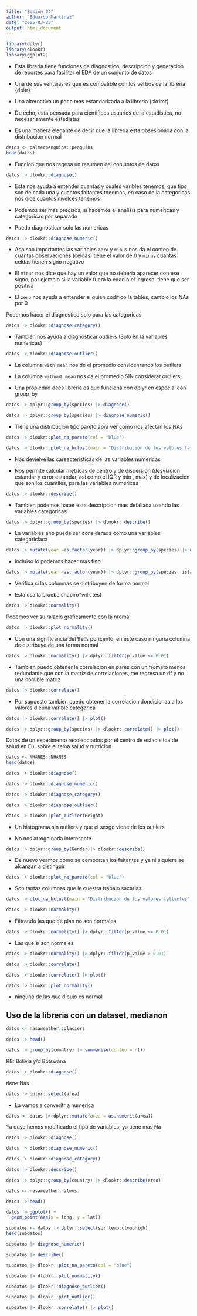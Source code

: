 ```yaml
---
title: "Sesión 04"
author: "Eduardo Martínez"
date: "2025-03-25"
output: html_document
---
```


```r
library(dplyr)
library(dlookr)
library(ggplot2)
```


+ Esta libreria tiene funciones de diagnostico, descripcion y generacion de reportes para facilitar el EDA de un conjunto de datos

+ Una de sus ventajas es que es compatible con los verbos de la libreria {dpltr}

+ Una alternativa un poco mas estandarizada a la libreria {skrimr}

+ De echo, esta pensada para cientificos usuarios de la estadistica, no necesariamente estadistas

+ Es una manera elegante de decir que la libreria esta obsesionada con la distribucion normal 


```r
datos <- palmerpenguins::penguins
head(datos)
```

+ Funcion que nos regesa un resumen del conjuntos de datos


```r
datos |> dlookr::diagnose()
```

+ Esta nos ayuda a entender cuantas y cuales varibles tenemos, que tipo son de cada una y cuantos faltantes tneemos, en caso de la categoricas nos dice cuantos nivelces tenemos


+ Podemos ser mas precisos, si hacemos el analisis para numericas y categoricas por separado




+ Puedo diagnosticar solo las numericas



```r
datos |> dlookr::diagnose_numeric()
```

+ Aca son importantes las variables `zero` y `minus` nos da el conteo de cuantas observaciones (celdas) tiene el valor de 0 y `minus` cuantas celdas tienen signo negativo 

+ El `minus` nos dice que hay un valor que no deberia aparecer con ese signo, por ejemplo si la variable fuera la edad o el ingreso, tiene que ser positiva

+ El `zero` nos ayuda a entender si quien codifico la tables, cambio los NAs por 0



 Podemos hacer el diagnostico solo para las categoricas

```r
datos |> dlookr::diagnose_category()
```


+ Tambien nos ayuda a diagnosticar outliers (Solo en la variables numericas)

```r
datos |> dlookr::diagnose_outlier()
```
+ La columna `with_mean` nos de el promedio considenrando los outliers

+ La columna `without_mean` nos da el promedio SIN considerar outliers

+ Una propiedad dees libreria es que funciona con dplyr en especial con group_by


```r
datos |> dplyr::group_by(species) |> diagnose()
```


```r
datos |> dplyr::group_by(species) |> diagnose_numeric() 
```



+ Tiene una distribucion tipó pareto apra ver como nos afectan los NAs


```r
datos |> dlookr::plot_na_pareto(col = "blue")
```

```r
datos |> dlookr::plot_na_hclust(main = "Distribución de los valores faltantes")
```


+ Nos devielve las careacteristicas de las variables numericas

+ Nos permite calcular metricas de centro y de dispersion  (desviacion estandar y error estandar, asi como el IQR y min , max) y de localizacion que son los cuantiles, para las variables numericas



```r
datos |> dlookr::describe()
```

+ Tambien podemos hacer esta descripcion mas detallada usando las variables categoricas

```r
datos |> dplyr::group_by(species) |> dlookr::describe() 
```

+ La variables año puede ser considerada como una variables categoriciaca 

```r
datos |> mutate(year =as.factor(year)) |> dplyr::group_by(species) |> dlookr::describe() 
```

+ incluiso lo podemos hacer mas fino 
```r
datos |> mutate(year =as.factor(year)) |> dplyr::group_by(species, island) |> dlookr::describe() 
```

+ Verifica si las columnas se distribuyen de forma normal 

+ Esta usa la prueba shapiro*wilk test 

```r
datos |> dlookr::normality()
```

Podemos ver su ralacio graficamente con la nromal 
```r
datos |> dlookr::plot_normality()
```

+ Con una significancia del 99% poricento, en este caso ninguna columna de distribuye de una forma normal 

```r
datos |> dlookr::normality() |> dplyr::filter(p_value <= 0.01)
```

+ Tambien puedo obtener la correlacion en pares con un fromato menos redundante que con la matriz de correlaciones, me regresa un df y no una horrible matriz 


```r
datos |> dlookr::correlate()
```


+ Por supuesto tambien puedo obtener la correlacion dondicionaa a los valores d euna varible categorica

```r
datos |> dlookr::correlate() |> plot()
```
```r
datos |> dplyr::group_by(species) |> dlookr::correlate() |> plot()
```



Datos de un experimento recolecctados por el centro de estadisitca de salud en Eu, sobre el tema salud y nutricion 

```r
datos <- NHANES::NHANES
head(datos)
```

```r
datos |> dlookr::diagnose()
```

```r
datos |> dlookr::diagnose_numeric()
```

```r
datos |> dlookr::diagnose_category()
```

```r
datos |> dlookr::diagnose_outlier()
```

```r
datos |> dlookr::plot_outlier(Height) 
```

+ Un histograma sin outliers y que el sesgo viene de los outliers 


+ No nos arrogo nada interesante

```r
datos |> dplyr::group_by(Gender)|> dlookr::describe()
```
  
+ De nuevo veamos como se comportan los faltantes y ya ni siquiera se alcanzan a distinguir 

```r
datos |> dlookr::plot_na_pareto(col = "blue")
```
+ Son tantas columnas que le cuestra trabajo sacarlas

```r
datos |> plot_na_hclust(main = "Distribución de los valores faltantes")
```



```r
datos |> dlookr::normality()
```

+ Filtrando las que de plan no son normales 

```r
datos |> dlookr::normality() |> dplyr::filter(p_value <= 0.01)
```

+ Las que si son normales 
```r
datos |> dlookr::normality() |> dplyr::filter(p_value > 0.01)
```

```r
datos |> dlookr::correlate()
```

```r
datos |> dlookr::correlate() |> plot()
```

```r
datos |> dlookr::plot_normality()
```
+ ninguna de las que dibujo es normal 



## Uso de la libreria con un dataset, medianon 


```r
datos <- nasaweather::glaciers

datos |> head()
```


```r
datos |> group_by(country) |> summarise(conteo = n())
```
RB: Bolivia y/o Botswana

```r
datos |> dlookr::diagnose()
```

tiene Nas

```r
datos |> dplyr::select(area)
```

+ La vamos a converitr a numerica

```r
datos <- datos |> dplyr::mutate(area = as.numeric(area))
```

  Ya quye hemos modificado el tipo de variables, ya tiene mas Na
```r
datos |> dlookr::diagnose()
```


```r
datos |> dlookr::diagnose_numeric()
```

```r
datos |> dlookr::diagnose_category()
```

```r
datos |> dlookr::describe()
```

```r
datos |> dplyr::group_by(country) |> dlookr::describe(area)
```



```r
datos <- nasaweather::atmos

datos |> head()
```

```r
datos |> ggplot() +
  geom_point(aes(x = long, y = lat))
```

```r
subdatos <- datos |> dplyr::select(surftemp:cloudhigh)
head(subdatos)
```


```r
subdatos |> diagnose_numeric()
```

```r
subdatos |> describe()
```

```r
subdatos |> dlookr::plot_na_pareto(col = "blue")
```

```r
subdatos |> dlookr::plot_normality()
```

```r
subdatos |> dlookr::diagnose_outlier()
```

```r
subdatos |> dlookr::plot_outlier()
```

```r
subdatos |> dlookr::correlate() |> plot()
```

